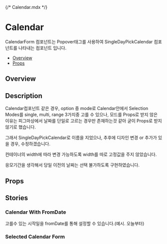 {/* Calendar.mdx */}



<Meta of={CalendarStories} />

# Calendar

CalendarForm 컴포넌트는 Popover태그를 사용하여 SingleDayPickCalendar 컴포넌트를 나타내는 컴포넌트 입니다.

- [Overview](#overview)
- [Props](#props)

## Overview

<Primary />

## Description

Calendar컴포넌트 같은 경우, option 중 mode로 Calendar안에서 Selection Modes를 single, multi, range 3가지중 고를 수 있으나,
모드를 Props로 받지 않은 이유는 피그마상에서 날짜를 단일로 고르는 경우만 존재하는것 같아 굳이 Props로 받지 않기로 했습니다.

그래서 SingleDayPickCalendar로 이름을 지었으나, 추후에 디자인 변경 or 추가가 있을 경우, 수정하겠습니다.

컨테이너의 width에 따라 변경 가능하도록 width를 따로 고정값을 주지 않았습니다.

응모기간을 생각해서 당일 이전의 날짜는 선택 불가하도록 구현하였습니다.

## Props

<Controls />

## Stories

### Calendar With FromDate

고를수 있는 시작일을 fromDate를 통해 설정할 수 있습니다.(예시. 오늘부터)

<Canvas of={CalendarStories.CalendarWithFromDate} meta={CalendarStories} />

### Selected Calendar Form

<Canvas of={CalendarStories.CalendarFormSelected} meta={CalendarStories} />
